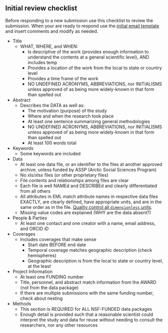 ## Initial review checklist

Before responding to a new submission use this checklist to review the submission. When your are ready to respond use the [initial email template](https://nceas.github.io/datateam-training/reference/email-templates.html) and insert comments and modify as needed.

* Title
  + WHAT, WHERE, and WHEN:  
    - Is descriptive of the work (provides enough information to understand the contents at a general scientific level), AND includes temp
    - Provides a location of the work from the local to state or country level
    - Provides a time frame of the work
    - NO UNDEFINED ACRONYMS, ABBREVIATIONS, nor INITIALISMS unless approved of as being more widely-known in that form than spelled out
* Abstract
  + Describes the DATA as well as:
    - The motivation (purpose) of the study
    - Where and when the research took place
    - At least one sentence summarizing general methodologies
    - NO UNDEFINED ACRONYMS, ABBREVIATIONS, nor INITIALISMS unless approved of as being more widely-known in that form than spelled out
    - At least 100 words total
* Keywords
  + Some keywords are included
* Data
  + At least one data file, or an identifier to the files at another approved archive, unless funded by ASSP (Arctic Social Sciences Program)
  + No xls/xlsx files (or other proprietary files)
  + File contents and relationships among files are clear
  + Each file is well NAMEd and DESCRIBEd and clearly differentiated from all others
  + All attributes in EML match attribute names in respective data files EXACTLY, are clearly defined, have appropriate units, and are in the same order as in the file. [Quality control all `dimensionless` units](https://nceas.github.io/datateam-training/reference/assess-attributes.html).
  + Missing value codes are explained (WHY are the data absent?)
* People & Parties
  + At least one contact and one creator with a name, email address, and ORCID iD
* Coverages
  + Includes coverages that make sense
    - Start date BEFORE end date
    - Temporal coverage matches geographic description (check hemispheres)
    - Geographic description is from the local to state or country level, at the least
* Project Information
  + At least one FUNDING number
  + Title, personnel, and abstract match information from the AWARD (not from the data package)
  + If there are multiple submissions with the same funding number, check about nesting
* Methods
  + This section is REQUIRED for ALL NSF-FUNDED data packages
  + Enough detail is provided such that a reasonable scientist could interpret the study and data for reuse without needing to consult the researchers, nor any other resources
